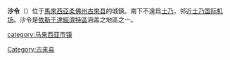 {{Expand |time=2010-04-13T19:20:02+00:00 }}
{{Infobox Settlement
|name= 沙令
|other_name=
|official_name = Saleng
|website={{URL|mpkulai.gov.my}}
|settlement_type={{MAS}}[[按人口排列的马来西亚城镇列表|城镇]]
|image_skyline =Saleng.JPG
|imagesize=250px
|image_caption=
|pushpin_map=Malaysia IDR#Malaysia 
|pushpin_label_position=right
|pushpin_map_caption='''沙令'''在[[马来西亚依斯干达|马来西亚依斯干达]]和[[马来西亚|马来西亚]]的位置
|subdivision_name={{MAS}}
|subdivision_name1={{flagicon|Johor}} [[柔佛州|柔佛州]]
|subdivision_type=[[世界政区索引|国家]]
|subdivision_type1=[[马来西亚州属和联邦直辖区|州属]]
|subdivision_type2=[[马来西亚县份|县]]
|subdivision_name2= {{flag|Daerah Kulai}}
<!--  -->
|leader_title=[[地方政府_(马来西亚)|地方政府]]
|leader_name=
|leader_name1=[[张念群|张念群]]（[[希盟|希盟]][[民行党|行动党]]）
<!-- |government_type=[[大马地方政府|地方政府]] -->
|leader_title=市长
|leader_title1=[[古来国会议席|古来国会议席]]
|parts = [[古来市议会|古来市议会]]
|parts_type =[[马来西亚地方政府|地方政府]]
|established_title = 
|established_date = 
|area_total_sq_mi  =
|area_total_km2 = 
|population_as_of = 
|population_total = 24,783人
|population_density_sq_mi =
|population_density_km2 =
|timezone = [[马来西亚标准时间|马来西亚标准时间]]
|utc_offset = +8
|timezone_DST = 无
|elevation_m =
|elevation_ft =
|coordinates       = {{coord|01|38|0|N|103|38|0|E|region:MY|display=title,inline}}
|footnotes =
|postal_code_type=[[马来西亚邮政编码|邮编]]
|postal_code=814xx
|area_code=+6-07
|registration_plate=[[马来西亚车辆号牌|J]] 
}}

'''沙令'''（{{lang-ms|Saleng}}）位于[[馬來西亞|馬來西亞]][[柔佛州|柔佛州]][[古來县|古來县]]的城鎮。南下不遠爲[[士乃|士乃]]，邻近[[士乃国际机场|士乃国际机场]]。沙令是[[依斯干達經濟特區|依斯干達經濟特區]]涵盖之地區之一。

{{柔佛}}

[[category:马来西亚市镇|category:马来西亚市镇]]
[[Category:古来县|Category:古来县]]


{{Malaysia-geo-stub}}